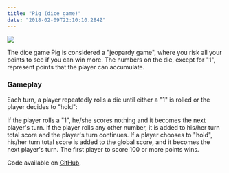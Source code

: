 ```yaml
---
title: "Pig (dice game)"
date: "2018-02-09T22:10:10.284Z"
---
```


<Img
  src="/images/posts/pig-game.png"
  width={2154}
  height={1232}
  caption="Pig Game"
/>

The dice game Pig is considered a "jeopardy game", where you risk all your points to see if you can win more. The numbers on the die, except for "1", represent points that the player can accumulate.

### Gameplay

Each turn, a player repeatedly rolls a die until either a "1" is rolled or the player decides to "hold":

If the player rolls a "1", he/she scores nothing and it becomes the next player's turn.
If the player rolls any other number, it is added to his/her turn total score and the player's turn continues.
If a player chooses to "hold", his/her turn total score is added to the global score, and it becomes the next player's turn.
The first player to score 100 or more points wins.

Code available on [GitHub](https://github.com/eneax/Pig_Game).
